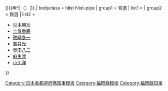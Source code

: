 {{Navbox
| name = 福岡縣知事
| state  = {{{state|autocollapse}}}
| title = {{flagicon|Fukuoka}} [[福岡縣知事列表|福岡縣{{#if:{{{2|}}}|{{{2|}}}|知事}}]]{{#if:{{{1|}}}|（{{{1|}}}）|}}
| bodyclass = hlist hlist-pipe
| group1 = 官選
| list1 ={{Navbox|child
 |group1=知事
 |list1=
*[[有栖川宮熾仁親王|有栖川宮熾仁]]
 |group2=縣令
 |list2=
*[[有栖川宮熾仁親王|有栖川宮熾仁]]
*[[澤簡德]] <SUB>權令</SUB>
*[[立木兼善]]
*[[渡邊清]]
*[[渡邊國武]]
*[[岸良俊介]]
*[[安場保和]]
 |group3=知事
 |list3=
*[[安場保和]]
*[[山田為暄]]
*[[岩崎小二郎]]
*[[岩村高俊]]
*[[曾我部道夫]]
*[[深野一三]]
*[[河島醇]]
*[[寺原長輝]]
*[[川路利恭]]
*[[南弘]]
*[[谷口留五郎]]
*[[安河内麻吉]]
*[[澤田牛麿]]
*[[柴田善三郎]]
*[[大塚惟精]]
*[[齋藤守圀]]
*[[松本学]]
*[[川淵洽馬]]
*[[中山佐之助]]
*[[小栗一雄]]
*[[畑山四男美]]
*[[赤松小寅]]
*[[兒玉九一]]
*[[本間精]]
*[[吉田茂 (內務官僚)|吉田茂]]
*[[戶塚九一郎]]
*[[山田俊介]]
*[[曾我梶松]]
*[[野田俊作]]
*[[西岡廣吉]]
*[[岩重隆治]]
}}
| group2 = 民選
| list2 =
*[[杉本勝次]]
*[[土屋香鹿]]
*[[鵜崎多一]]
*[[龜井光]]
*[[奥田八二]]
*[[麻生渡]]
*[[小川洋]]
}}<noinclude>
[[Category:日本各都道府縣知事模板]]
[[Category:福岡縣模板]]
[[Category:福岡縣知事]]
</noinclude>